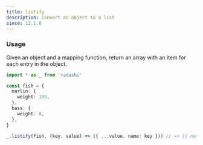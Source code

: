 ```yaml
---
title: listify
description: Convert an object to a list
since: 12.1.0
---
```


### Usage

Given an object and a mapping function, return an array with an item for each entry in the object.

```ts
import * as _ from 'radashi'

const fish = {
  marlin: {
    weight: 105,
  },
  bass: {
    weight: 8,
  },
}

_.listify(fish, (key, value) => ({ ...value, name: key })) // => [{ name: 'marlin', weight: 105 }, { name: 'bass', weight: 8 }]
```

